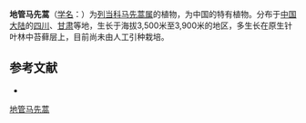 {{Speciesbox
| name = 地管马先蒿
| status = 
| status_system = 
| image =
| genus = Pedicularis
| species = geosiphon
| authority = H. Smith et Tsoong in MS.
}}

'''地管马先蒿'''（[[学名|学名]]：{{lang|la|''Pedicularis geosiphon''}}）为[[列当科|列当科]][[马先蒿属|马先蒿属]]的植物，为中国的特有植物。分布于[[中国大陆|中国大陆]]的[[四川|四川]]、[[甘肃|甘肃]]等地，生长于海拔3,500米至3,900米的地区，多生长在原生针叶林中苔藓层上，目前尚未由人工引种栽培。

== 参考文献 ==
<div class="references-small">
* {{cite web| url =http://www.bioinfo.cn/db05/KmzwSpecies.php?action=view&id=21180| title =地管马先蒿| work =《中国高等植物数据库全库》| publisher =中国科学院微生物研究所| author =昆明植物研究所| accessdate =2009-02-25| deadurl =yes| archiveurl =https://web.archive.org/web/20160305024104/http://www.bioinfo.cn/db05/KmzwSpecies.php?action=view&id=21180| archivedate =2016-03-05}}
</div>
{{Taxonbar|from=Q10928398}}

[[Category:马先蒿属|地管马先蒿]]


{{植物小作品}}